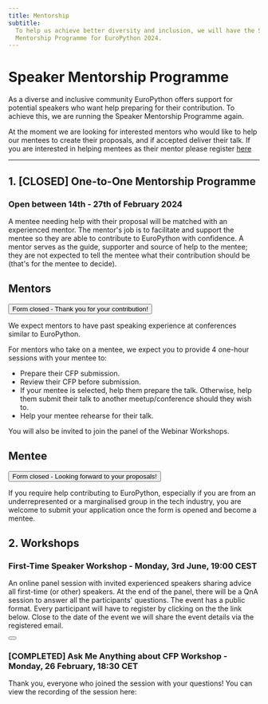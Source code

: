 ```yaml
---
title: Mentorship
subtitle:
  To help us achieve better diversity and inclusion, we will have the Speaker
  Mentorship Programme for EuroPython 2024.
---
```


# Speaker Mentorship Programme

As a diverse and inclusive community EuroPython offers support for potential
speakers who want help preparing for their contribution. To achieve this, we are
running the Speaker Mentorship Programme again.

At the moment we are looking for interested mentors who would like to help our
mentees to create their proposals, and if accepted deliver their talk. If you
are interested in helping mentees as their mentor please register
[here](https://forms.gle/CjaWHxrpjqmZtmVC9)

---

## 1. [CLOSED] One-to-One Mentorship Programme

### Open between 14th - 27th of February 2024

A mentee needing help with their proposal will be matched with an experienced
mentor. The mentor's job is to facilitate and support the mentee so they are
able to contribute to EuroPython with confidence. A mentor serves as the guide,
supporter and source of help to the mentee; they are not expected to tell the
mentee what their contribution should be (that's for the mentee to decide).

## Mentors

<div style={{ textAlign: "center", marginBottom: 10 }}>
  <Button>Form closed - Thank you for your contribution!</Button>
</div>

We expect mentors to have past speaking experience at conferences similar to
EuroPython.

For mentors who take on a mentee, we expect you to provide 4 one-hour sessions
with your mentee to:

- Prepare their CFP submission.
- Review their CFP before submission.
- If your mentee is selected, help them prepare the talk. Otherwise, help them
  submit their talk to another meetup/conference should they wish to.
- Help your mentee rehearse for their talk.

You will also be invited to join the panel of the Webinar Workshops.

## Mentee

<div style={{ textAlign: "center", marginBottom: 10 }}>
  <Button>Form closed - Looking forward to your proposals!</Button>
</div>

If you require help contributing to EuroPython, especially if you are from an
underrepresented or a marginalised group in the tech industry, you are welcome
to submit your application once the form is opened and become a mentee.

## 2. Workshops

### First-Time Speaker Workshop - Monday, 3rd June, 19:00 CEST

An online panel session with invited experienced speakers sharing advice all
first-time (or other) speakers. At the end of the panel, there will be a QnA
session to answer all the participants' questions. The event has a public
format. Every participant will have to register by clicking on the the link
below. Close to the date of the event we will share the event details via the
registered email.

<div style={{ textAlign: "center", marginBottom: 15 }}>
  <Button
    children="Apply for First-Time Speaker Workshop"
    href="https://forms.gle/uK4VKpCb9kDu5rRz7"
  />
</div>

### [COMPLETED] Ask Me Anything about CFP Workshop - Monday, 26 February, 18:30 CET

Thank you, everyone who joined the session with your questions! You can view the
recording of the session here:

<YouTube id="EiCfmf6QVIA" />
